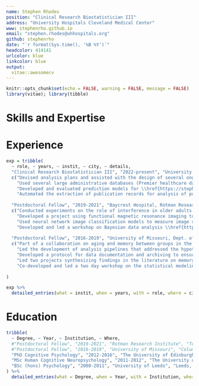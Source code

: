 ```yaml
---
name: Stephen Rhodes
position: "Clinical Research Biostatistician III"
address: "University Hospitals Cleveland Medical Center"
www: stephenrho.github.io
email: "stephen.rhodes@uhhospitals.org"
github: stephenrho
date: "`r format(Sys.time(), '%B %Y')`"
headcolor: 414141
urlcolor: blue
linkcolor: blue
output: 
  vitae::awesomecv
---
```


<!-- googlescholar: VXD5emcAAAAJ&hl -->

```r
knitr::opts_chunk$set(echo = FALSE, warning = FALSE, message = FALSE)
library(vitae); library(tibble)
```

# Skills and Expertise

\begin{cvskills}

\cvskill
{ R \& R-Studio }
{ used for over 10 years; developed the pmcalibration and pminternal packages}

\cvskill	
{ Python }
{ regularly used packages: numpy, pandas, scipy, psychopy, sklearn}

\cvskill
{ Other Programming Languages }
{ SLURM (for high performance computing); SQL (for databases); Stan (for Bayesian Modeling)}

\cvskill
{ Communication }
{ both written and spoken to both technical and non-technical audiences }

\cvskill
{ Clincial Research }
{ clinical trial design and estimands; analysis of large healthcare databases; \newline
causal inference with observational data (potential outcomes framework, DAGs)}

\end{cvskills}

# Experience

```r
exp = tribble(
  ~ role, ~ years, ~ instit, ~ city, ~ details,
  "Clinical Research Biostatistician III", "2022-present", "University Hospitals, Cleveland Medical Center", "Cleveland OH, USA", 
  c("Devised analysis plans and assisted with the design of several ongoing randomized trials as well as large grant applications (e.g., a PCORI grant submitted Jan 2024).",
    "Used several large administrative databases (Premier healthcare database, Marketscan, allofus, ICES (Ontario health records)) to create cohorts and perform analyses. This work has resulted in several articles in high impact journals; for example, on aderance to antibiotic guidelines around surgery (see \\href{https://stephenrho.github.io/files/srhodes-cv.pdf}{CV} for full list).", 
    "Developed and evaluated prediction models for \\href{https://stephenrho.shinyapps.io/opioid-app/}{opioid use} and surgical site infection following pelvic surgery. I have written two R packages that implement key parts of prediction model validation for a range of model types.",
    "Automated the extraction of publication records for analysis of publishing trends in Urology, with a particular focus on the representation of female urologists. Initial results published in \\href{https://www.sciencedirect.com/science/article/pii/S0302283820308812?via\\%3Dihub}{European Urology} and \\href{https://www.sciencedirect.com/science/article/pii/S2405456921003114}{European Urology Focus}."),
  
  "Postdoctoral Fellow", "2019-2021", "Baycrest Hospital, Rotman Research Institute (University of Toronto)", "Toronto ON, CA", 
  c("Conducted experiments on the role of interference in older adults' short term memory (published in \\href{https://link.springer.com/article/10.3758/s13423-021-01981-2}{Psychonomic Bulletin \\& Review}).",
    "Developed a project using functional magnetic resonance imaging to decode currently active neural representations in short-term memory (shelved due to Covid-19).",
    "Used neural network image classification models to measure image similarity for testing against human perception and memory.",
    "Developed and led a workshop on Bayesian data analysis \\href{https://github.com/stephenrho/bayes-workshop}{(materials here)}. This workshop was given at the Rotman Institute in October 2019 and at the Case Western Reserve University School of Applied Social Sciences in February 2020."),
  
  "Postdoctoral Fellow", "2016-2019", "University of Missouri, Dept. of Psychological Sciences", "Columbia MO, USA", 
  c("Part of a collaboration on aging and memory between groups in the US, UK, and Switzerland (\\url{http://womaac.psy.ed.ac.uk/}).",
    "Led the development of analysis pipelines that addressed the hypotheses of interest to our collaborators (\\href{https://osf.io/72j4m/}{example here}) and performed analyses of experimental data using generalized linear mixed effects models.",
    "Developed a protocol for data documentation and archiving to ensure that results were reproducible by others. The data and analysis code from this project are archived and publicly available on the open science framework (\\url{http://osf.io/3wnu2}).",
    "Led two projects synthesizing findings in the literature on memory and aging. Used meta-analytic models to provide new insights into long-standing research questions. Published in \\href{https://psycnet.apa.org/fulltext/2019-24512-001.html}{Psychology \\& Aging} and \\href{https://link.springer.com/article/10.3758/s13423-019-01649-y}{Psychonomic Bulletin \\& Review}.",
    "Co-developed and led a two day workshop on the statistical modeling using maximum likelihood and Bayesian estimation techniques \\href{https://github.com/stephenrho/CognitiveModelingWorkshop}{(materials here)}."),
  
)

exp %>%
  detailed_entries(what = instit, when = years, with = role, where = city, why = details, .protect = F)
```

# Education

```r

tribble(
  ~ Degree, ~ Year, ~ Institution, ~ Where,
  #"Postdoctoral Fellow", "2019-2021", "Rotman Research Institute", "Toronto ON, CA",
  #"Postdoctoral Fellow", "2016-2019", "University of Missouri", "Columbia MO, USA",
  "PhD Cognitive Psychology", "2012-2016", "The University of Edinburgh", "Edinburgh, UK",
  "MSc Human Cognitive Neuropsychology", "2011-2012", "The University of Edinburgh", "Edinburgh, UK",
  "BSc (hons) Psychology", "2008-2011", "University of Leeds", "Leeds, UK"
) %>% 
  detailed_entries(what = Degree, when = Year, with = Institution, where = Where)
```
